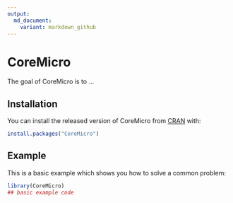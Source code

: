```yaml
---
output:
  md_document:
    variant: markdown_github
---
```



# CoreMicro

<!-- badges: start -->
<!-- badges: end -->

The goal of CoreMicro is to ...

## Installation

You can install the released version of CoreMicro from [CRAN](https://CRAN.R-project.org) with:

```r
install.packages("CoreMicro")
```

## Example

This is a basic example which shows you how to solve a common problem:

```r
library(CoreMicro)
## basic example code
```
